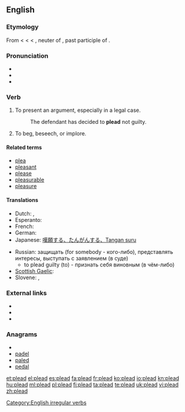 ==English==

===Etymology===
From {{etyl|enm}} < {{etyl|fro}} {{term|lang=fro|plaider||to plead, offer a plea}} < {{term|lang=fro|plait}} < {{etyl|ML.}} {{term|lang=la|placitum||a decree, sentence, suit, plea, etc.", in Classical {{etyl|la}}, "an opinion, determination, prescription, order, lit. that which is pleasing, pleasure}}, neuter of {{term|lang=la|placitus}}, past participle of {{term|lang=la|placere||to please}}.

===Pronunciation===
* {{IPA|/ˈpliːd/}}
* {{audio|en-us-plead.ogg|Audio (US)}}
* {{rhymes|iːd}}

===Verb===
{{en-verb|pleads|pleading|'''[[pled]]''' ''(North American and Scottish English)'' or '''[[pleaded]]''' ''(UK)''}}

# To present an argument, especially in a legal case.
#: The defendant has decided to '''plead''' not guilty.
# To beg, beseech, or implore.

====Related terms====
* [[plea]]
* [[pleasant]]
* [[please]]
* [[pleasurable]]
* [[pleasure]]

====Translations====
{{trans-top|To present an argument}}
* Dutch: {{t-|nl|pleiten}}, {{t+|nl|bepleiten}}
* Esperanto: {{t-|eo|pledi|xs=Esperanto}}
* French: {{t+|fr|plaider}}
* German: {{t+|de|plädieren}}
* Japanese: [[嘆願する、たんがんする、Tangan suru]]
{{trans-mid}}
* Russian: защищать (for somebody - кого-либо), представлять интересы, выступать с заявлением (в суде)
** to plead guilty (to) - признать себя виновным (в чём-либо)
* [[Scottish Gaelic]]: {{t-|gd|tagair|xs=Scottish Gaelic}}
* Slovene: {{t|sl|pledirati}},  {{t|sl|zagovarjati se}}
{{trans-bottom}}

===External links===
* {{R:Webster 1913}}
* {{R:Century 1911}}
* {{R:OneLook}}

===Anagrams===
* {{alphagram|adelp}}
* [[padel#English|padel]]
* [[paled#English|paled]]
* [[pedal#English|pedal]]

[[Category:English irregular verbs]]

[[et:plead]]
[[el:plead]]
[[es:plead]]
[[fa:plead]]
[[fr:plead]]
[[ko:plead]]
[[io:plead]]
[[kn:plead]]
[[hu:plead]]
[[ml:plead]]
[[pl:plead]]
[[fi:plead]]
[[ta:plead]]
[[te:plead]]
[[uk:plead]]
[[vi:plead]]
[[zh:plead]]